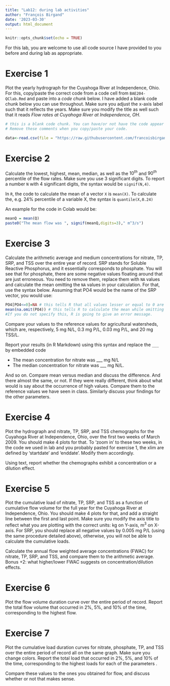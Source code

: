 ```yaml
---
title: "Lab12: during lab activities"
author: "François Birgand"
date: '2023-03-30'
output: html_document
---
```


```r
knitr::opts_chunk$set(echo = TRUE)
```

For this lab, you are welcome to use all code source I have provided to you before and during lab as appropriate.

# Exercise 1 

Plot the yearly hydrograph for the Cuyahoga River at Independence, Ohio. For this, copy/paste the correct code from a code cell from `BAE204-QClab.Rmd` and paste into a *code chunk* below. I have added a blank code chunk below you can use throughout. Make sure you adjust the x-axis label such that it reflects the years. Make sure you modify the title as well such that it reads *Flow rates at Cuyahoga River at Independence, OH*. 


```r
# this is a blank code chunk. You can have/or not have the code appear in the knitted document by switching echo=TRUE or echo=FALSE within the {} of the chunk first line
# Remove these comments when you copy/paste your code.

data<-read.csv(file = "https://raw.githubusercontent.com/francoisbirgand/BAE204-Qlab/master/Lin_1h_cuyahoga_all_2008-2009_SI_ref.csv", header = TRUE)
```

# Exercise 2

Calculate the lowest, highest, mean, median, as well as the $10^{th}$ and $90^{th}$ percentile of the flow rates. Make sure you use 3 significant digits. To report a number `N` with 4 significant digits, the syntax would be `signif(N,4)`.

In `R`, the code to calculate the mean of a vector `X` is `mean(X)`.
To calculate the, e.g. 24% percentile of a variable X, the syntax is `quantile(X,0.24)`

An example for the code in Colab would be: 

```r
meanQ = mean(Q)
paste0("The mean flow was ", signif(meanQ,digits=3)," m^3/s")
```

# Exercise 3 

Calculate the arithmetic average and medium concentrations for nitrate, TP, SRP, and TSS over the entire year of record. SRP stands for Soluble Reactive Phosphorus, and it essentially corresponds to phosphate. You will see that for phosphate, there are some negative values floating around that are just erroneous. You need to remove them, replace them with `NA` values and calculate the mean omitting the `NA` values in your calculation. For that, use the syntax below. Assuming that PO4 would be the name of the SRP vector, you would use:

```r
PO4[PO4<=0]=NA # this tells R that all values lesser or equal to 0 are to be replaced by NA
mean(na.omit(PO4)) # this tells R to calculate the mean while omitting the NA values in the calculation. 
#If you do not specify this, R is going to give an error message.
```

Compare your values to the reference values for agricultural watersheds, which are, respectively, 5 mg N/L, 0.3 mg P/L, 0.03 mg P/L, and 20 mg TSS/L. 

Report your results (in R Markdown) using this syntax and replace the `___` by embedded code

- The mean concentration for nitrate was ___ mg N/L
- The median concentration for nitrate was ___ mg N/L.

And so on. Compare mean versus median and discuss the difference. And there almost the same, or not. If they were really different, think about what would is say about the occurrence of high values. Compare them to the reference values we have seen in class. Similarly discuss your findings for the other parameters.

# Exercise 4

Plot the hydrograph and nitrate, TP, SRP, and TSS chemographs for the Cuyahoga River at Independence, Ohio, over the first two weeks of March 2009. You should make 4 plots for that. To 'zoom in' to these two weeks, in the code we used in lab and you probably pasted for exercise 1, the xlim are defined by 'startdate' and 'enddate'. Modify them accordingly.

Using text, report whether the chemographs exhibit a concentration or a dilution effect.



# Exercise 5

Plot the cumulative load of nitrate, TP, SRP, and TSS as a function of cumulative flow volume for the full year for the Cuyahoga River at Independence, Ohio. You should make 4 plots for that, and add a straight line between the first and last point. Make sure you modify the axis title to reflect what you are plotting with the correct units: kg on Y-axis, m^3^ on X-axis. For SRP, you should replace all negative values by 0.005 mg P/L (using the same procedure detailed above), otherwise, you will not be able to calculate the cumulative loads.

Calculate the annual flow weighted average concentrations (FWAC) for nitrate, TP, SRP, and TSS, and compare them to the arithmetic average. Bonus +2: what higher/lower FWAC suggests on concentration/dilution effects.



# Exercise 6

Plot the flow volume duration curve over the entire period of record.
Report the total flow volume that occurred in 2%, 5%, and 10% of the time, corresponding to the highest flow.



# Exercise 7 

Plot the cumulative load duration curves for nitrate, phosphate, TP, and TSS over the entire period of record all on the same graph. Make sure you change colors.
Report the total load that occurred in 2%, 5%, and 10% of the time, corresponding to the highest loads for each of the parameters .

Compare these values to the ones you obtained for flow, and discuss whether or not that makes sense.



